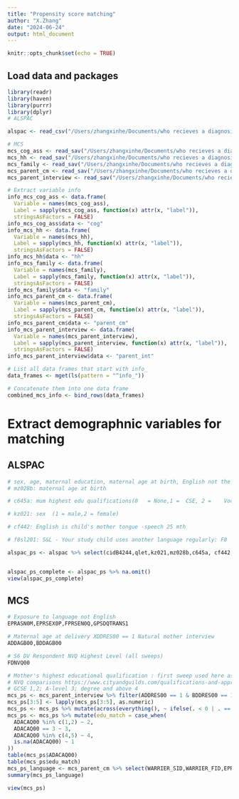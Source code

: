 ```yaml
---
title: "Propensity score matching"
author: "X.Zhang"
date: "2024-06-24"
output: html_document
---
```


```r
knitr::opts_chunk$set(echo = TRUE)
```

## Load data and packages
```r
library(readr)
library(haven)
library(purrr)
library(dplyr)
# ALSPAC

alspac <- read_csv("/Users/zhangxinhe/Documents/who recieves a diagnosis/Genetics_data_forYira/ALSPAC/B4244_Martin _2Feb2024.csv")

# MCS                 
mcs_cog_ass <- read_sav("/Users/zhangxinhe/Documents/who recieves a diagnosis/Genetics_data_forYira/MCS/GDAC_2023_05_WARRIER_mcs_cm_structure_pheno_data_2023-08-16_16-22-56.sav")
mcs_hh <- read_sav("/Users/zhangxinhe/Documents/who recieves a diagnosis/Genetics_data_forYira/MCS/GDAC_2023_05_WARRIER_mcs_data_struct_fam_imd_2023-08-16_16-46-33.sav")
mcs_family <- read_sav("/Users/zhangxinhe/Documents/who recieves a diagnosis/Genetics_data_forYira/MCS/GDAC_2023_05_WARRIER_mcs_family_structure_pheno_data_2023-08-16_16-22-56.sav", encoding = "latin1")
mcs_parent_cm <- read_sav("/Users/zhangxinhe/Documents/who recieves a diagnosis/Genetics_data_forYira/MCS/GDAC_2023_05_WARRIER_mcs_parent_cm_structure_pheno_data_2023-08-16_16-22-56.sav",encoding = "latin1")
mcs_parent_interview <- read_sav("/Users/zhangxinhe/Documents/who recieves a diagnosis/Genetics_data_forYira/MCS/GDAC_2023_05_WARRIER_mcs_parent_structure_pheno_data_2023-08-16_16-22-56.sav",encoding = "latin1")
```


```r
# Extract variable info
info_mcs_cog_ass <- data.frame(
  Variable = names(mcs_cog_ass),
  Label = sapply(mcs_cog_ass, function(x) attr(x, "label")),
  stringsAsFactors = FALSE) 
info_mcs_cog_ass$data <- "cog"
info_mcs_hh <- data.frame(
  Variable = names(mcs_hh),
  Label = sapply(mcs_hh, function(x) attr(x, "label")),
  stringsAsFactors = FALSE)
info_mcs_hh$data <- "hh"
info_mcs_family <- data.frame(
  Variable = names(mcs_family),
  Label = sapply(mcs_family, function(x) attr(x, "label")),
  stringsAsFactors = FALSE)
info_mcs_family$data <- "family"
info_mcs_parent_cm <- data.frame(
  Variable = names(mcs_parent_cm),
  Label = sapply(mcs_parent_cm, function(x) attr(x, "label")),
  stringsAsFactors = FALSE)
info_mcs_parent_cm$data <- "parent_cm"
info_mcs_parent_interview <- data.frame(
  Variable = names(mcs_parent_interview),
  Label = sapply(mcs_parent_interview, function(x) attr(x, "label")),
  stringsAsFactors = FALSE)
info_mcs_parent_interview$data <- "parent_int"

# List all data frames that start with info_
data_frames <- mget(ls(pattern = "^info_"))

# Concatenate them into one data frame
combined_mcs_info <- bind_rows(data_frames)

```

# Extract demographnic variables for matching
## ALSPAC
```r
# sex, age, maternal education, maternal age at birth, English not the only language exposed to
# mz028b: maternal age at birth

# c645a: mum highest edu qualifications(0	= None,1 =	CSE, 2 =	Vocational,3 =	O level,4 =	A level,5 =	Degree)

# kz021: sex  (1 = male,2 = female)

# cf442: English is child's mother tongue -speech 25 mth

# f8sl201: S&L - Your study child uses another language regularly: F8

alspac_ps <- alspac %>% select(cidB4244,qlet,kz021,mz028b,c645a, cf442, f8sl201) %>% mutate(across(everything(), ~ ifelse(. < 0 | . == 9999, NA, .))) 


alspac_ps_complete <- alspac_ps %>% na.omit()
view(alspac_ps_complete)
```

## MCS
```r
# Exposure to language not English
EPRASN0M,EPRSEX0P,FPRSEN0Q,GPSDQTRANS1

# Maternal age at delivery XDDRES00 == 1 Natural mother interview
ADDAGB00,BDDAGB00

# S6 DV Respondent NVQ Highest Level (all sweeps)
FDNVQ00

# Mother's highest educational qualification : first sweep used here as same data were recorded during pregnancy in LASPAC
# NVQ comparisons https://www.cityandguilds.com/qualifications-and-apprenticeships/qualifications-explained/qualification-comparisons 
# GCSE 1,2; A-level 3; degree and above 4
mcs_ps <- mcs_parent_interview %>% filter(ADDRES00 == 1 & BDDRES00 == 1) %>% select(WARRIER_SID,WARRIER_FID,ADACAQ00,ADDAGB00,BDDAGB00)
mcs_ps[3:5] <- lapply(mcs_ps[3:5], as.numeric)
mcs_ps <- mcs_ps %>% mutate(across(everything(), ~ ifelse(. < 0 | . == 96 | . == 95, NA, .))) 
mcs_ps <- mcs_ps %>% mutate(edu_match = case_when(
  ADACAQ00 %in% c(1,2) ~ 2,
  ADACAQ00 == 3 ~ 3,
  ADACAQ00 %in% c(4,5) ~ 4,
  is.na(ADACAQ00) ~ 1
))
table(mcs_ps$ADACAQ00)
table(mcs_ps$edu_match)
mcs_ps_language <- mcs_parent_cm %>% select(WARRIER_SID,WARRIER_FID,EPRASN0M,EPRSEX0P,FPRSEN0Q, GPSDQTRANS1) 
summary(mcs_ps_language)

view(mcs_ps)

```